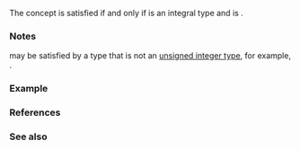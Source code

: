 {{cpp/title|unsigned_integral}}
{{cpp/concepts/navbar}}
{{ddcl|header=concepts|since=c++20|1=
template&lt; class T &gt;
concept unsigned_integral = std::integral&lt;T&gt; &amp;&amp; !std::signed_integral&lt;T&gt;;
}}

The concept {{tt|unsigned_integral&lt;T&gt;}} is satisfied if and only if {{tt|T}} is an integral type and {{c|std::is_signed_v&lt;T&gt;}} is {{c|false}}.

===Notes===
{{tt|unsigned_integral&lt;T&gt;}} may be satisfied by a type that is not an [[cpp/language/type#Type classification|unsigned integer type]], for example, {{c/core|bool}}.

===Example===
{{cpp/concepts/example signed unsigned integral}}

===References===
{{ref std c++23}}
{{ref std|section=18.4.7|title=Arithmetic concepts|id=concepts.arithmetic}}
{{ref std end}}
{{ref std c++20}}
{{ref std|section=18.4.7|title=Arithmetic concepts|id=concepts.arithmetic}}
{{ref std end}}

===See also===
{{dsc begin}}
{{dsc inc|cpp/types/dsc is_integral}}
{{dsc inc|cpp/types/dsc is_signed}}
{{dsc end}}

{{langlinks|ja|ru|zh}}
